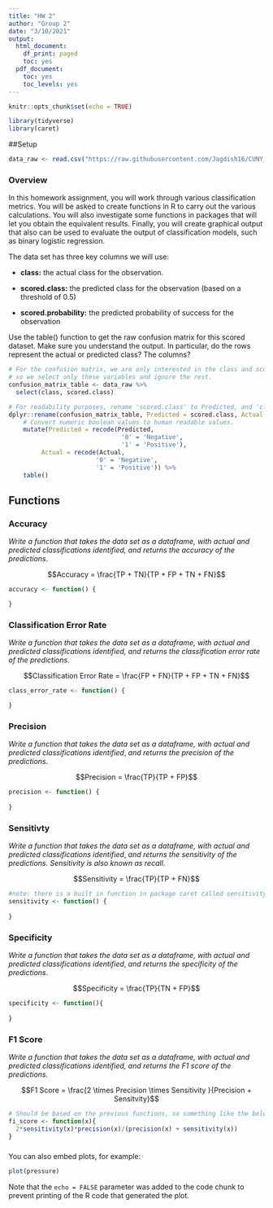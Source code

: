 ```yaml
---
title: "HW 2"
author: "Group 2"
date: "3/10/2021"
output:
  html_document:
    df_print: paged
    toc: yes
  pdf_document:
    toc: yes
    toc_levels: yes
---
```


```r
knitr::opts_chunk$set(echo = TRUE)

library(tidyverse)
library(caret)

```

##Setup


```r
data_raw <- read.csv("https://raw.githubusercontent.com/Jagdish16/CUNY_DATA_621/main/homework_2/classification-output-data.csv")
```


### Overview

In this homework assignment, you will work through various classification metrics. You will be asked to create functions in R to carry out the various calculations. You will also investigate some functions in packages that will let you obtain the equivalent results. Finally, you will create graphical output that also can be used to evaluate the output of classification models, such as binary logistic regression.

The data set has three key columns we will use:

- **class:** the actual class for the observation.

- **scored.class:** the predicted class for the observation (based on a threshold of 0.5)

- **scored.probability:** the predicted probability of success for the observation

Use the table() function to get the raw confusion matrix for this scored dataset. Make sure you understand the output. In particular, do the rows represent the actual or predicted class? The columns?


```r
# For the confusion matrix, we are only interested in the class and scored.class variables,
# so we select only these variables and ignore the rest.
confusion_matrix_table <- data_raw %>%
  select(class, scored.class)

# For readability purposes, rename 'scored.class' to Predicted, and 'class' to Actual.
dplyr::rename(confusion_matrix_table, Predicted = scored.class, Actual = class) %>%
    # Convert numeric boolean values to human readable values.
    mutate(Predicted = recode(Predicted,
                               '0' = 'Negative',
                               '1' = 'Positive'),
         Actual = recode(Actual,
                        '0' = 'Negative',
                        '1' = 'Positive')) %>%
    table()
```


## Functions

### Accuracy

_Write a function that takes the data set as a dataframe, with actual and predicted classifications identified, and returns the accuracy of the_ _predictions_.

$$Accuracy = \frac{TP + TN}{TP + FP + TN + FN}$$

```r
accuracy <- function() {

}
```


### Classification Error Rate

_Write a function that takes the data set as a dataframe, with actual and predicted classifications identified, and returns the classification error rate of the predictions_.

$$Classification Error Rate = \frac{FP + FN}{TP + FP + TN + FN}$$

```r
class_error_rate <- function() {

}
```


### Precision

_Write a function that takes the data set as a dataframe, with actual and predicted classifications identified_,
_and returns the precision of the predictions_.

$$Precision = \frac{TP}{TP + FP}$$


```r
precision <- function() {
  
}
```


### Sensitivty

_Write a function that takes the data set as a dataframe, with actual and predicted classifications identified_,
_and returns the sensitivity of the predictions. Sensitivity is also known as recall_.

$$Sensitivity = \frac{TP}{TP + FN}$$

```r
#note: there is a built in function in package caret called sensitivity
sensitivity <- function() {
  
} 
```


### Specificity

_Write a function that takes the data set as a dataframe, with actual and predicted classifications identified_,
_and returns the specificity of the predictions_.

$$Specificity = \frac{TP}{TN + FP}$$

```r

specificity <- function(){
  
}
```


### F1 Score

_Write a function that takes the data set as a dataframe, with actual and predicted classifications identified,_
_and returns the F1 score of the predictions._

$$F1 Score = \frac{2 \times Precision \times Sensitivity }{Precision + Sensitvity}$$

```r
# Should be based on the previous functions, so something like the below...
fi_score <- function(x){
  2*sensitivity(x)*precision(x)/(precision(x) + sensitivity(x))
}
```


###

You can also embed plots, for example:

```r
plot(pressure)
```

Note that the `echo = FALSE` parameter was added to the code chunk to prevent printing of the R code that generated the plot.
